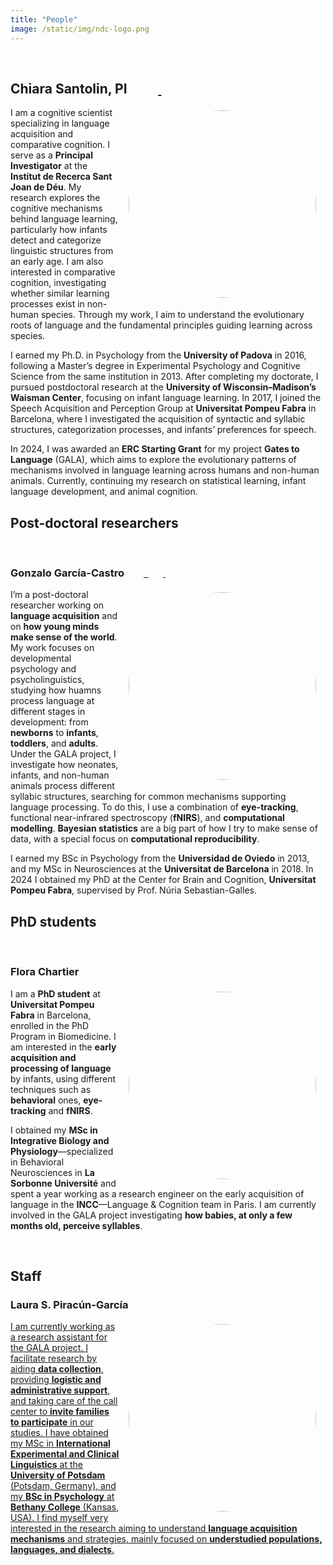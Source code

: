 ```yaml
---
title: "People"
image: /static/img/ndc-logo.png
---
```

<link rel="stylesheet" href="https://cdnjs.cloudflare.com/ajax/libs/font-awesome/6.7.2/css/all.min.css" integrity="sha512-Evv84Mr4kqVGRNSgIGL/F/aIDqQb7xQ2vcrdIwxfjThSH8CSR7PBEakCr51Ck+w+/U6swU2Im1vVX0SVk9ABhg==" crossorigin="anonymous" referrerpolicy="no-referrer"/>

<br>

<h2>Chiara Santolin, PI&nbsp;&nbsp;&nbsp;&nbsp;&nbsp;<a href="mailto:chiara.santolin@sjd.es" class="shadow-sm"><i class="fas fa-envelope text-dark"></i></a>&nbsp;&nbsp;&nbsp;<a href="https://scholar.google.com/citations?user=j-liw-wAAAAJ" target="_blank"><i class="fas fa-graduation-cap text-dark"></i></a>&nbsp;&nbsp;<a href="https://orcid.org/0000-0002-8361-5574" target="_blank"><i class="fa-brands fa-orcid text-dark"></i>
</a>&nbsp;&nbsp;</h2>

![](/static/img/chiara.jpg){width="300px" style="float: right; margin: 5px 15px 5px 15px; border-radius: 50%;"}

I am a cognitive scientist specializing in language acquisition and comparative cognition. I serve as a **Principal Investigator** at the **Institut de Recerca Sant Joan de Déu**. My research explores the cognitive mechanisms behind language learning, particularly how infants detect and categorize linguistic structures from an early age. I am also interested in comparative cognition, investigating whether similar learning processes exist in non-human species. Through my work, I aim to understand the evolutionary roots of language and the fundamental principles guiding learning across species.

I earned my Ph.D. in Psychology from the **University of Padova** in 2016, following a Master's degree in Experimental Psychology and Cognitive Science from the same institution in 2013. After completing my doctorate, I pursued postdoctoral research at the **University of Wisconsin–Madison's Waisman Center**, focusing on infant language learning. In 2017, I joined the Speech Acquisition and Perception Group at **Universitat Pompeu Fabra** in Barcelona, where I investigated the acquisition of syntactic and syllabic structures, categorization processes, and infants' preferences for speech.

In 2024, I was awarded an **ERC Starting Grant** for my project **Gates to Language** (GALA), which aims to explore the evolutionary patterns of mechanisms involved in language learning across humans and non-human animals. Currently, continuing my research on statistical learning, infant language development, and animal cognition.


## Post-doctoral researchers

<br>

<h3>Gonzalo García-Castro&nbsp;&nbsp;&nbsp;&nbsp;&nbsp;<a href="mailto:gonzalo.garcia@sjd.es" class="shadow-sm" target="_blank"><i class="fas fa-envelope text-dark"></i></a>&nbsp;&nbsp;&nbsp;<a href="https://scholar.google.com/citations?user=fHetiuQAAAAJ" target="_blank"><i class="fas fa-graduation-cap text-dark"></i>&nbsp;&nbsp;<a href="https://orcid.org/0000-0002-8553-4209" target="_blank"><i class="fa-brands fa-orcid text-dark"></i></a>&nbsp;&nbsp;<a href="https://twitter.com/gongcastro" target="_blank"><i class="fab fa-twitter text-dark"></i></a>&nbsp;&nbsp;<a href="https://www.linkedin.com/in/gongcastro/" target="_blank"><i class="fa-brands fa-linkedin-in text-dark"></i></a>&nbsp;&nbsp;<a href="https://bsky.app/profile/gongcastro.bsky.social" target="_blank"><i class="fa-brands fa-bluesky text-dark"></i>
</a>&nbsp;&nbsp;<a href="https://hub.docker.com/u/gongcastro" target="_blank"><i class="fa-brands fa-docker text-dark"></i></a>&nbsp;&nbsp;<a href="https://github.com/gongcastro" target="_blank"><i class="fab fa-github text-dark"></i></a></h3>


![](/static/img/gonzalo.jpg){width="300px" style="float: right; margin: 5px 15px 5px 15px; border-radius: 50%;"}

I'm a post-doctoral researcher working on **language acquisition** and on **how young minds make sense of the world**. My work focuses on developmental psychology and psycholinguistics, studying how huamns process language at different stages in development: from **newborns** to **infants**, **toddlers**, and **adults**. Under the GALA project, I investigate how neonates, infants, and non-human animals process different syllabic structures, searching for common mechanisms supporting language processing. To do this, I use a combination of **eye-tracking**, functional near-infrared spectroscopy (**fNIRS**), and **computational modelling**. **Bayesian statistics** are a big part of how I try to make sense of data, with a special focus on **computational reproducibility**.

I earned my BSc in Psychology from the **Universidad de Oviedo** in 2013, and my MSc in Neurosciences at the **Universitat de Barcelona** in 2018. In 2024 I obtained my PhD at the Center for Brain and Cognition, **Universitat Pompeu Fabra**, supervised by Prof. Núria Sebastian-Galles.

## PhD students

<br>

<h3>Flora Chartier&nbsp;&nbsp;&nbsp;&nbsp;&nbsp;<a href="mailto:flora.chartier@sjd.es" class="shadow-sm" target="_blank"><i class="fas fa-envelope text-dark"></i></a></h3>

![](/static/img/flora.jpg){width="300px" style="float: right; margin: 5px 15px 5px 15px; border-radius: 50%;"}

I am a **PhD student** at **Universitat Pompeu Fabra** in Barcelona, enrolled in the PhD Program in Biomedicine. I am interested in the **early acquisition and processing of language** by infants, using different techniques such as **behavioral** ones, **eye-tracking** and **fNIRS**.

I obtained my **MSc in Integrative Biology and Physiology**---specialized in Behavioral Neurosciences in **La Sorbonne Université** and spent a year working as a research engineer on the early acquisition of language in the **INCC**---Language & Cognition team in Paris. I am currently involved in the GALA project investigating **how babies, at only a few months old, perceive syllables**. 

<br>

## Staff

<h3>Laura S. Piracún-García&nbsp;&nbsp;&nbsp;&nbsp;&nbsp;<a href="mailto:laurasirley.piracun@sjd.es" class="shadow-sm" target="_blank"><i class="fas fa-envelope text-dark"></i></h3>

![](/static/img/laura.jpg){width="300px" style="float: right; margin: 5px 15px 5px 15px; border-radius: 50%;"}

I am currently working as a research assistant for the GALA project. I facilitate research by aiding **data collection**, providing **logistic and administrative support**, and taking care of the call center to **invite families to participate** in our studies. I have obtained my MSc in **International Experimental and Clinical Linguistics** at the **University of Potsdam** (Potsdam, Germany), and my **BSc in Psychology** at **Bethany College** (Kansas, USA). I find myself very interested in the research aiming to understand **language acquisition mechanisms** and strategies, mainly focused on **understudied populations, languages, and dialects**.

